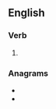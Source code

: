 ==English==

===Verb===
{{head|en|verb form}}

# {{en-third-person singular of|relive}}

===Anagrams===
* {{l|en|reviles}}
* {{l|en|servile}}